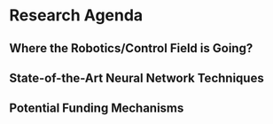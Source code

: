 # Research Agenda {visibility="uncounted"}

## Where the Robotics/Control Field is Going?



## State-of-the-Art Neural Network Techniques



## Potential Funding Mechanisms